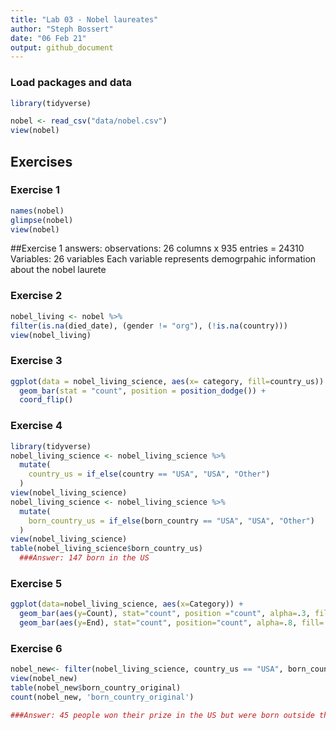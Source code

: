 ```yaml
---
title: "Lab 03 - Nobel laureates"
author: "Steph Bossert"
date: "06 Feb 21"
output: github_document
---
```


### Load packages and data

```r
library(tidyverse) 
```

```r
nobel <- read_csv("data/nobel.csv")
view(nobel)
```

## Exercises

### Exercise 1

```r
names(nobel)
glimpse(nobel)
view(nobel)
```

##Exercise 1 answers:
observations: 26 columns x 935 entries = 24310
Variables: 26 variables
Each variable represents demogrpahic information about the nobel laurete 


### Exercise 2

```r
nobel_living <- nobel %>%
filter(is.na(died_date), (gender != "org"), (!is.na(country)))
view(nobel_living)
```

### Exercise 3

```r
ggplot(data = nobel_living_science, aes(x= category, fill=country_us)) +
  geom_bar(stat = "count", position = position_dodge()) +
  coord_flip()

```

### Exercise 4

```r
library(tidyverse)
nobel_living_science <- nobel_living_science %>%
  mutate(
    country_us = if_else(country == "USA", "USA", "Other")
  )
view(nobel_living_science)
nobel_living_science <- nobel_living_science %>%
  mutate(
    born_country_us = if_else(born_country == "USA", "USA", "Other")
  )
view(nobel_living_science)
table(nobel_living_science$born_country_us)
  ###Answer: 147 born in the US
```

### Exercise 5
```R
ggplot(data=nobel_living_science, aes(x=Category)) +
  geom_bar(aes(y=Count), stat="count", position ="count", alpha=.3, fill='lightblue', color='lightblue4') +
  geom_bar(aes(y=End), stat="count", position="count", alpha=.8, fill='pink', color='red')
```
### Exercise 6

```R
nobel_new<- filter(nobel_living_science, country_us == "USA", born_country_original != "USA")
view(nobel_new)
table(nobel_new$born_country_original)
count(nobel_new, 'born_country_original')

###Answer: 45 people won their prize in the US but were born outside the US. The Uk has the most amount of winners (7) born there but who won their prize in the US. 
```




